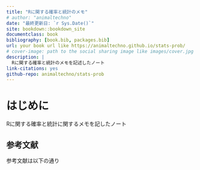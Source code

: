 ```yaml
--- 
title: "Rに関する確率と統計のメモ"
# author: "animaltechno"
date: "最終更新日: `r Sys.Date()`"
site: bookdown::bookdown_site
documentclass: book
bibliography: [book.bib, packages.bib]
url: your book url like https://animaltechno.github.io/stats-prob/
# cover-image: path to the social sharing image like images/cover.jpg
description: |
  Rに関する確率と統計のメモを記述したノート
link-citations: yes
github-repo: animaltechno/stats-prob
---
```


# はじめに

Rに関する確率と統計に関するメモを記したノート


## 参考文献

参考文献は以下の通り


